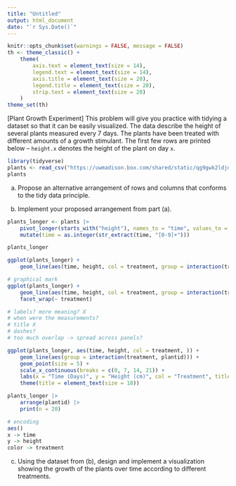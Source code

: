 ```yaml
---
title: "Untitled"
output: html_document
date: "`r Sys.Date()`"
---
```


```r
knitr::opts_chunk$set(warnings = FALSE, message = FALSE)
th <- theme_classic() +
    theme(
        axis.text = element_text(size = 14),
        legend.text = element_text(size = 14),
        axis.title = element_text(size = 20),
        legend.title = element_text(size = 20),
        strip.text = element_text(size = 20)
    )
theme_set(th)
```


[Plant Growth Experiment] This problem will give you practice with tidying a
dataset so that it can be easily visualized. The data describe the height of
several plants measured every 7 days. The plants have been treated with
different amounts of a growth stimulant. The first few rows are printed below --
`height.x` denotes the height of the plant on day `x`.

```r
library(tidyverse)
plants <- read_csv("https://uwmadison.box.com/shared/static/qg9gwk2ldjdtcmmmiropcunf34ddonya.csv")
plants
```

a. Propose an alternative arrangement of rows and columns that conforms to the
tidy data principle.

b. Implement your proposed arrangement from part (a).

```r
plants_longer <- plants |>
    pivot_longer(starts_with("height"), names_to = "time", values_to = "height") |>
    mutate(time = as.integer(str_extract(time, "[0-9]+")))

plants_longer

ggplot(plants_longer) +
    geom_line(aes(time, height, col = treatment, group = interaction(treatment, plantid)))

# graphical mark
ggplot(plants_longer) +
    geom_line(aes(time, height, col = treatment, group = interaction(treatment, plantid))) +
    facet_wrap(~ treatment)

# labels? more meaning? X
# when were the measurements?
# title X
# dashes?
# too much overlap -> spread across panels?

ggplot(plants_longer, aes(time, height, col = treatment, )) +
    geom_line(aes(group = interaction(treatment, plantid))) +
    geom_point(size = 5) +
    scale_x_continuous(breaks = c(0, 7, 14, 21)) +
    labs(x = "Time (Days)", y = "Height (cm)", col = "Treatment", title = "Effect of Treatments on Plant Growth") +
    theme(title = element_text(size = 18))

plants_longer |>
    arrange(plantid) |>
    print(n = 20)

# encoding
aes()
x -> time
y -> height
color -> treatment

```


c. Using the dataset from (b), design and implement a visualization showing the
growth of the plants over time according to different treatments.
